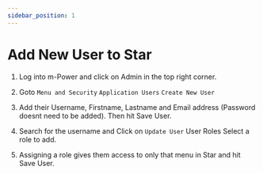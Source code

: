 ```yaml
---
sidebar_position: 1
---
```


# Add New User to Star

1. Log into m-Power and click on <Icon inline icon="iconamoon:settings-fill"/> Admin in the top right corner.

2. Goto `Menu and Security` <Icon inline icon="zondicons:arrow-right" /> `Application Users` <icon inline icon="zondicons:arrow-right" /> `Create New User`

3. Add their Username, Firstname, Lastname and Email address (Password doesnt need to be added). Then hit Save User.

4. Search for the username and Click on `Update User` <Icon inline icon="zondicons:arrow-right" /> User Roles <Icon inline icon="zondicons:arrow-right" /> Select a role to add. 

5. Assigning a role gives them access to only that menu in Star and hit Save User. 
